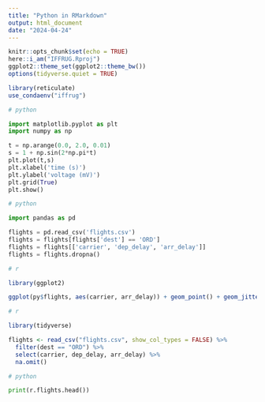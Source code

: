 ---
title: "Python in RMarkdown"
output: html_document
date: "2024-04-24"
---

```{r setup, include=FALSE}
knitr::opts_chunk$set(echo = TRUE)
here::i_am("IFFRUG.Rproj")
ggplot2::theme_set(ggplot2::theme_bw())
options(tidyverse.quiet = TRUE)

library(reticulate)
use_condaenv("iffrug")
```

```{python}
# python

import matplotlib.pyplot as plt
import numpy as np

t = np.arange(0.0, 2.0, 0.01)
s = 1 + np.sin(2*np.pi*t)
plt.plot(t,s)
plt.xlabel('time (s)')
plt.ylabel('voltage (mV)')
plt.grid(True)
plt.show()
```

```{python}
# python

import pandas as pd

flights = pd.read_csv('flights.csv')
flights = flights[flights['dest'] == 'ORD']
flights = flights[['carrier', 'dep_delay', 'arr_delay']]
flights = flights.dropna()
```

```{r, fig.width=7, fig.height=3}
# r

library(ggplot2)

ggplot(py$flights, aes(carrier, arr_delay)) + geom_point() + geom_jitter()
```

```{r}
# r

library(tidyverse)

flights <- read_csv("flights.csv", show_col_types = FALSE) %>%
  filter(dest == "ORD") %>%
  select(carrier, dep_delay, arr_delay) %>%
  na.omit()
```

```{python}
# python

print(r.flights.head())
```

